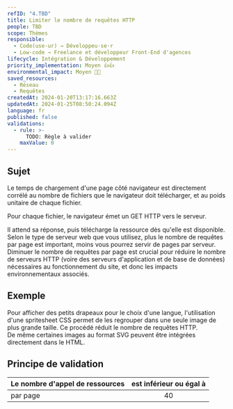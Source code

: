 ```yaml
---
refID: "4.TBD"
title: Limiter le nombre de requêtes HTTP
people: TBD
scope: Thèmes
responsible:
  - Code(use·ur) → Développeu·se·r
  - Low-code → Freelance et développeur Front-End d'agences
lifecycle: Intégration & Développement
priority_implementation: Moyen 👍👍
environmental_impact: Moyen 🌱🌱
saved_resources:
  - Réseau
  - Requêtes
createdAt: 2024-01-20T13:17:16.663Z
updatedAt: 2024-01-25T08:50:24.094Z
language: fr
published: false
validations:
  - rule: >-
      TODO: Règle à valider
    maxValue: 0
---
```


## Sujet

Le temps de chargement d'une page côté navigateur est directement corrélé au nombre de fichiers que le navigateur doit télécharger, et au poids unitaire de chaque fichier.

Pour chaque fichier, le navigateur émet un GET HTTP vers le serveur.

Il attend sa réponse, puis télécharge la ressource dès qu'elle est disponible. Selon le type de serveur web que vous utilisez, plus le nombre de requêtes par page est important, moins vous pourrez servir de pages par serveur. Diminuer le nombre de requêtes par page est crucial pour réduire le nombre de serveurs HTTP (voire des serveurs d'application et de base de données) nécessaires au fonctionnement du site, et donc les impacts environnementaux associés.

## Exemple

Pour afficher des petits drapeaux pour le choix d'une langue, l'utilisation d'une spritesheet CSS permet de les regrouper dans une seule image de plus grande taille. Ce procédé réduit le nombre de requêtes HTTP.  
De même certaines images au format SVG peuvent être intégrées directement dans le HTML.

## Principe de validation

| Le nombre d'appel de ressources | est inférieur ou égal à |
| ------------------------------- | :---------------------: |
| par page                        |           40            |
